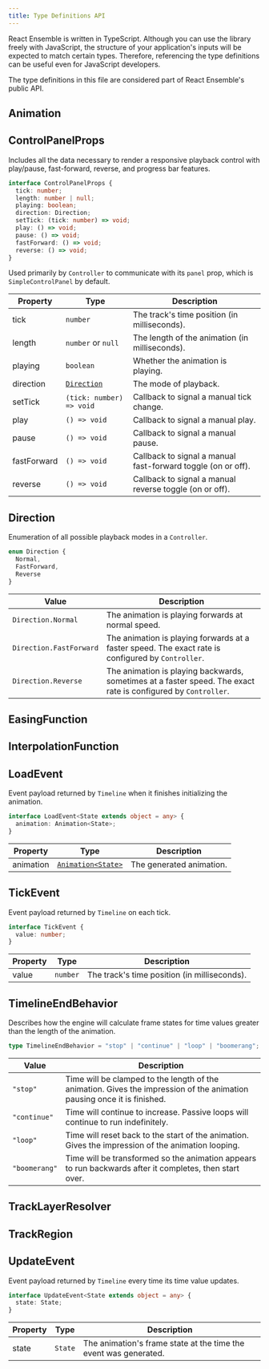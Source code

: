 ```yaml
---
title: Type Definitions API
---
```


React Ensemble is written in TypeScript.
Although you can use the library freely with JavaScript, the structure of your application's inputs will be expected to match certain types.
Therefore, referencing the type definitions can be useful even for JavaScript developers.

The type definitions in this file are considered part of React Ensemble's public API.

## Animation

## ControlPanelProps

Includes all the data necessary to render a responsive playback control with play/pause, fast-forward, reverse, and progress bar features.

```ts
interface ControlPanelProps {
  tick: number;
  length: number | null;
  playing: boolean;
  direction: Direction;
  setTick: (tick: number) => void;
  play: () => void;
  pause: () => void;
  fastForward: () => void;
  reverse: () => void;
}
```

Used primarily by `Controller` to communicate with its `panel` prop, which is `SimpleControlPanel` by default.

| Property    | Type                      | Description                                                  |
| ----------- | ------------------------- | ------------------------------------------------------------ |
| tick        | `number`                  | The track's time position (in milliseconds).                 |
| length      | `number` or `null`        | The length of the animation (in milliseconds).               |
| playing     | `boolean`                 | Whether the animation is playing.                            |
| direction   | [`Direction`](#direction) | The mode of playback.                                        |
| setTick     | `(tick: number) => void`  | Callback to signal a manual tick change.                     |
| play        | `() => void`              | Callback to signal a manual play.                            |
| pause       | `() => void`              | Callback to signal a manual pause.                           |
| fastForward | `() => void`              | Callback to signal a manual fast-forward toggle (on or off). |
| reverse     | `() => void`              | Callback to signal a manual reverse toggle (on or off).      |

## Direction

Enumeration of all possible playback modes in a `Controller`.

```ts
enum Direction {
  Normal,
  FastForward,
  Reverse
}
```

| Value                   | Description                                                                                                    |
| ----------------------- | -------------------------------------------------------------------------------------------------------------- |
| `Direction.Normal`      | The animation is playing forwards at normal speed.                                                             |
| `Direction.FastForward` | The animation is playing forwards at a faster speed. The exact rate is configured by `Controller`.             |
| `Direction.Reverse`     | The animation is playing backwards, sometimes at a faster speed. The exact rate is configured by `Controller`. |

## EasingFunction

## InterpolationFunction

## LoadEvent

Event payload returned by `Timeline` when it finishes initializing the animation.

```ts
interface LoadEvent<State extends object = any> {
  animation: Animation<State>;
}
```

| Property  | Type                             | Description              |
| --------- | -------------------------------- | ------------------------ |
| animation | [`Animation<State>`](#animation) | The generated animation. |

## TickEvent

Event payload returned by `Timeline` on each tick.

```ts
interface TickEvent {
  value: number;
}
```

| Property | Type     | Description                                  |
| -------- | -------- | -------------------------------------------- |
| value    | `number` | The track's time position (in milliseconds). |

## TimelineEndBehavior

Describes how the engine will calculate frame states for time values greater than the length of the animation.

```ts
type TimelineEndBehavior = "stop" | "continue" | "loop" | "boomerang";
```

| Value         | Description                                                                                                             |
| ------------- | ----------------------------------------------------------------------------------------------------------------------- |
| `"stop"`      | Time will be clamped to the length of the animation. Gives the impression of the animation pausing once it is finished. |
| `"continue"`  | Time will continue to increase. Passive loops will continue to run indefinitely.                                        |
| `"loop"`      | Time will reset back to the start of the animation. Gives the impression of the animation looping.                      |
| `"boomerang"` | Time will be transformed so the animation appears to run backwards after it completes, then start over.                 |

## TrackLayerResolver

## TrackRegion

## UpdateEvent

Event payload returned by `Timeline` every time its time value updates.

```ts
interface UpdateEvent<State extends object = any> {
  state: State;
}
```

| Property | Type    | Description                                                      |
| -------- | ------- | ---------------------------------------------------------------- |
| state    | `State` | The animation's frame state at the time the event was generated. |
